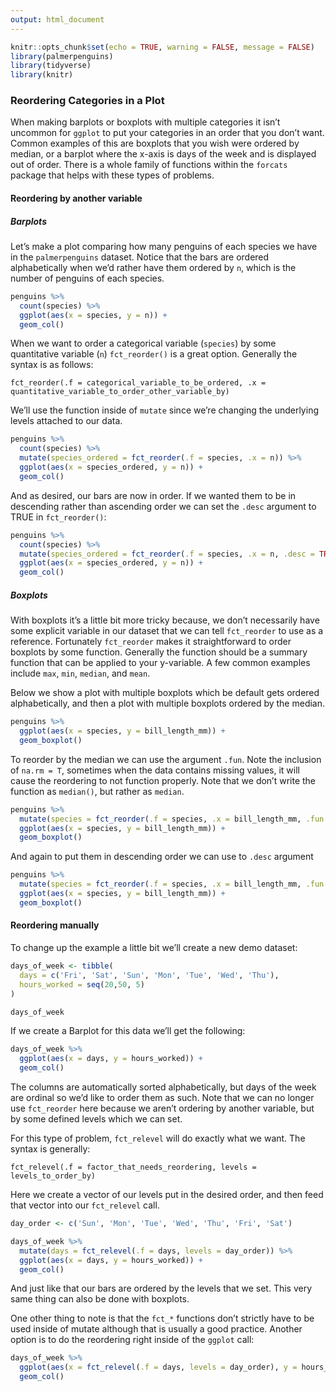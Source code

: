 ```yaml
---
output: html_document
---
```


```r
knitr::opts_chunk$set(echo = TRUE, warning = FALSE, message = FALSE)
library(palmerpenguins)
library(tidyverse)
library(knitr)
```

### Reordering Categories in a Plot

When making barplots or boxplots with multiple categories it isn't uncommon for `ggplot` to put your categories in an order that you don't want. Common examples of this are boxplots that you wish were ordered by median, or a barplot where the x-axis is days of the week and is displayed out of order. There is a whole family of functions within the `forcats` package that helps with these types of problems.

#### Reordering by another variable

##### Barplots

Let's make a plot comparing how many penguins of each species we have in the `palmerpenguins` dataset. Notice that the bars are ordered alphabetically when we'd rather have them ordered by `n`, which is the number of penguins of each species.

```r
penguins %>% 
  count(species) %>% 
  ggplot(aes(x = species, y = n)) +
  geom_col()
```

When we want to order a categorical variable (`species`) by some quantitative variable (`n`) `fct_reorder()` is a great option. Generally the syntax is as follows:

```
fct_reorder(.f = categorical_variable_to_be_ordered, .x = quantitative_variable_to_order_other_variable_by)
```

We'll use the function inside of `mutate` since we're changing the underlying levels attached to our data. 

```r
penguins %>% 
  count(species) %>% 
  mutate(species_ordered = fct_reorder(.f = species, .x = n)) %>%
  ggplot(aes(x = species_ordered, y = n)) +
  geom_col()
```

And as desired, our bars are now in order. If we wanted them to be in descending rather than ascending order we can set the `.desc` argument to TRUE in `fct_reorder()`:

```r
penguins %>% 
  count(species) %>% 
  mutate(species_ordered = fct_reorder(.f = species, .x = n, .desc = TRUE)) %>%
  ggplot(aes(x = species_ordered, y = n)) +
  geom_col()
```

##### Boxplots

With boxplots it's a little bit more tricky because, we don't necessarily have some explicit variable in our dataset that we can tell `fct_reorder` to use as a reference. Fortunately `fct_reorder` makes it straightforward to order boxplots by some function. Generally the function should be a summary function that can be applied to your y-variable. A few common examples include `max`, `min`, `median`, and `mean`.

Below we show a plot with multiple boxplots which be default gets ordered alphabetically, and then a plot with multiple boxplots ordered by the median.

```r
penguins %>% 
  ggplot(aes(x = species, y = bill_length_mm)) +
  geom_boxplot()
```

To reorder by the median we can use the argument `.fun`. Note the inclusion of `na.rm = T`, sometimes when the data contains missing values, it will cause the reordering to not function properly. Note that we don't write the function as `median()`, but rather as `median`.

```r
penguins %>% 
  mutate(species = fct_reorder(.f = species, .x = bill_length_mm, .fun = median, na.rm = T)) %>% 
  ggplot(aes(x = species, y = bill_length_mm)) +
  geom_boxplot()
```

And again to put them in descending order we can use to `.desc` argument

```r
penguins %>% 
  mutate(species = fct_reorder(.f = species, .x = bill_length_mm, .fun = median, na.rm = T, .desc = T)) %>% 
  ggplot(aes(x = species, y = bill_length_mm)) +
  geom_boxplot()
```

#### Reordering manually

To change up the example a little bit we'll create a new demo dataset: 

```r
days_of_week <- tibble(
  days = c('Fri', 'Sat', 'Sun', 'Mon', 'Tue', 'Wed', 'Thu'),
  hours_worked = seq(20,50, 5)
)

days_of_week
```

If we create a Barplot for this data we'll get the following:

```r
days_of_week %>% 
  ggplot(aes(x = days, y = hours_worked)) +
  geom_col()
```

The columns are automatically sorted alphabetically, but days of the week are ordinal so we'd like to order them as such. Note that we can no longer use `fct_reorder` here because we aren't ordering by another variable, but by some defined levels which we can set.

For this type of problem, `fct_relevel` will do exactly what we want. The syntax is generally:

```
fct_relevel(.f = factor_that_needs_reordering, levels = levels_to_order_by)
```

Here we create a vector of our levels put in the desired order, and then feed that vector into our `fct_relevel` call.

```r
day_order <- c('Sun', 'Mon', 'Tue', 'Wed', 'Thu', 'Fri', 'Sat')

days_of_week %>% 
  mutate(days = fct_relevel(.f = days, levels = day_order)) %>% 
  ggplot(aes(x = days, y = hours_worked)) +
  geom_col()

```

And just like that our bars are ordered by the levels that we set. This very same thing can also be done with boxplots.

One other thing to note is that the `fct_*` functions don't strictly have to be used inside of mutate although that is usually a good practice. Another option is to do the reordering right inside of the `ggplot` call:

```r
days_of_week %>% 
  ggplot(aes(x = fct_relevel(.f = days, levels = day_order), y = hours_worked)) +
  geom_col()
```
